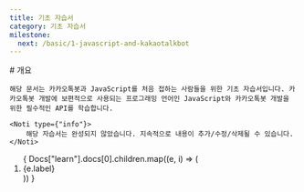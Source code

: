 ```yaml
---
title: 기초 자습서
category: 기초 자습서
milestone:
  next: /basic/1-javascript-and-kakaotalkbot
---
```


<Section>
    # 개요

    해당 문서는 카카오톡봇과 JavaScript를 처음 접하는 사람들을 위한 기초 자습서입니다. 카카오톡봇 개발에 보편적으로 사용되는 프로그래밍 언어인 JavaScript와 카카오톡봇 개발을 위한 필수적인 API를 학습합니다.

    <Noti type={"info"}>
        해당 자습서는 완성되지 않았습니다. 지속적으로 내용이 추가/수정/삭제될 수 있습니다.
    </Noti>
</Section>
<Section>
    <ol className={"flex flex-col gap-[16px]"}>
        {
            Docs["learn"].docs[0].children.map((e, i) => (
                <li key={i} className={"p-[8px_12px] rounded-md border border-layer1 bg-layer1"}><Link href={e.path}>{e.label}</Link></li>
            ))
        }
    </ol>
</Section>